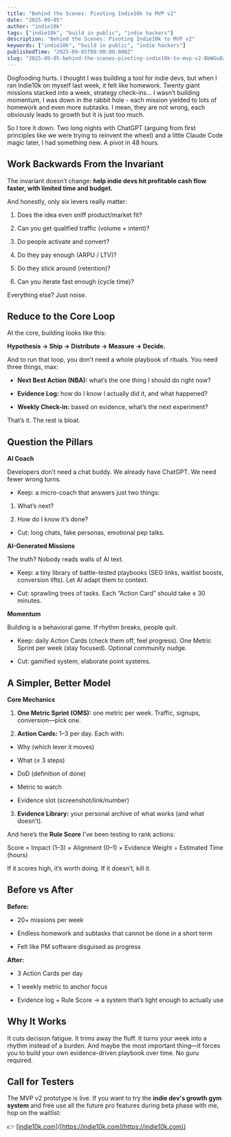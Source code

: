 ```yaml
---
title: "Behind the Scenes: Pivoting Indie10k to MVP v2"
date: "2025-09-05"
author: "indie10k"
tags: ["indie10k", "build in public", "indie hackers"]
description: "Behind the Scenes: Pivoting Indie10k to MVP v2"
keywords: ["indie10k", "build in public", "indie hackers"]
publishedTime: "2025-09-05T00:00:00.000Z"
slug: "2025-09-05-behind-the-scenes-pivoting-indie10k-to-mvp-v2-BbWGu8z5XQjbAxSQZztT"
---
```


Dogfooding hurts. I thought I was building a tool for indie devs, but when I ran Indie10k on myself last week, it felt like homework. Twenty giant missions stacked into a week, strategy check-ins... I wasn’t building momentum, I was down in the rabbit hole - each mission yielded to lots of homework and even more subtasks. I mean, they are not wrong, each obviously leads to growth but it is just too much.

So I tore it down. Two long nights with ChatGPT (arguing from first principles like we were trying to reinvent the wheel) and a little Claude Code magic later, I had something new. A pivot in 48 hours.
## Work Backwards From the Invariant

The invariant doesn’t change: **help indie devs hit profitable cash flow faster, with limited time and budget.**

And honestly, only six levers really matter:

1. Does the idea even sniff product/market fit?

2. Can you get qualified traffic (volume × intent)?

3. Do people activate and convert?

4. Do they pay enough (ARPU / LTV)?

5. Do they stick around (retention)?

6. Can you iterate fast enough (cycle time)?

Everything else? Just noise.
## Reduce to the Core Loop

At the core, building looks like this:

**Hypothesis → Ship → Distribute → Measure → Decide.**

And to run that loop, you don’t need a whole playbook of rituals. You need three things, max:

- **Next Best Action (NBA):** what’s the one thing I should do right now?

- **Evidence Log:** how do I know I actually did it, and what happened?

- **Weekly Check-in:** based on evidence, what’s the next experiment?

That’s it. The rest is bloat.
## Question the Pillars

**AI Coach**

Developers don’t need a chat buddy. We already have ChatGPT. We need fewer wrong turns.

- Keep: a micro-coach that answers just two things:

1. What’s next?

2. How do I know it’s done?

- Cut: long chats, fake personas, emotional pep talks.

**AI-Generated Missions**

The truth? Nobody reads walls of AI text.

- Keep: a tiny library of battle-tested playbooks (SEO links, waitlist boosts, conversion lifts). Let AI adapt them to context.

- Cut: sprawling trees of tasks. Each “Action Card” should take ≤ 30 minutes.

**Momentum**

Building is a behavioral game. If rhythm breaks, people quit.

- Keep: daily Action Cards (check them off, feel progress). One Metric Sprint per week (stay focused). Optional community nudge.

- Cut: gamified system, elaborate point systems.
## A Simpler, Better Model

**Core Mechanics**

1. **One Metric Sprint (OMS):** one metric per week. Traffic, signups, conversion—pick one.

2. **Action Cards:** 1–3 per day. Each with:

- Why (which lever it moves)

- What (≤ 3 steps)

- DoD (definition of done)

- Metric to watch

- Evidence slot (screenshot/link/number)

3. **Evidence Library:** your personal archive of what works (and what doesn’t).

And here’s the **Rule Score** I’ve been testing to rank actions:

Score = Impact (1–3) × Alignment (0–1) × Evidence Weight ÷ Estimated Time (hours)

If it scores high, it’s worth doing. If it doesn’t, kill it.
## Before vs After

**Before:**

- 20+ missions per week

- Endless homework and subtasks that cannot be done in a short term

- Felt like PM software disguised as progress

**After:**

- 3 Action Cards per day

- 1 weekly metric to anchor focus

- Evidence log + Rule Score → a system that’s light enough to actually use
## Why It Works

It cuts decision fatigue. It trims away the fluff. It turns your week into a rhythm instead of a burden. And maybe the most important thing—it forces you to build your own evidence-driven playbook over time. No guru required.
## Call for Testers

The MVP v2 prototype is live. If you want to try the **indie dev's growth gym system** and free use all the future pro features during beta phase with me, hop on the waitlist:

👉 [[indie10k.com](http://indie10k.com)]([https://indie10k.com](https://indie10k.com))